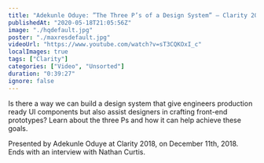 ```yaml
---
title: "Adekunle Oduye: ”The Three P’s of a Design System” — Clarity 2018"
publishedAt: "2020-05-18T21:05:56Z"
image: "./hqdefault.jpg"
poster: "./maxresdefault.jpg"
videoUrl: "https://www.youtube.com/watch?v=sT3CQKOxI_c"
localImages: true
tags: ["Clarity"]
categories: ["Video", "Unsorted"]
duration: "0:39:27"
ignore: false
---
```


Is there a way we can build a design system that give engineers production ready UI components but also assist designers in crafting front-end prototypes? Learn about the three Ps and how it can help achieve these goals.

Presented by Adekunle Oduye at Clarity 2018, on December 11th, 2018. Ends with an interview with Nathan Curtis.
